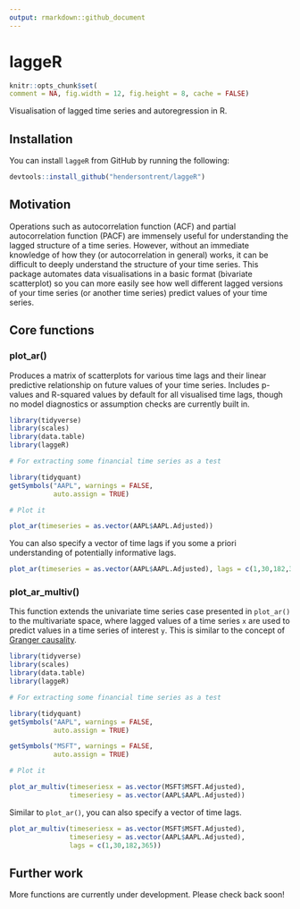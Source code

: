 ```yaml
---
output: rmarkdown::github_document
---
```


# laggeR

```r
knitr::opts_chunk$set(
comment = NA, fig.width = 12, fig.height = 8, cache = FALSE)
```

Visualisation of lagged time series and autoregression in R.

## Installation

You can install `laggeR` from GitHub by running the following:

```r
devtools::install_github("hendersontrent/laggeR")
```

## Motivation

Operations such as autocorrelation function (ACF) and partial autocorrelation function (PACF) are immensely useful for understanding the lagged structure of a time series. However, without an immediate knowledge of how they (or autocorrelation in general) works, it can be difficult to deeply understand the structure of your time series. This package automates data visualisations in a basic format (bivariate scatterplot) so you can more easily see how well different lagged versions of your time series (or another time series) predict values of your time series.

## Core functions

### plot_ar()

Produces a matrix of scatterplots for various time lags and their linear predictive relationship on future values of your time series. Includes p-values and R-squared values by default for all visualised time lags, though no model diagnostics or assumption checks are currently built in.

```r
library(tidyverse)
library(scales)
library(data.table)
library(laggeR)

# For extracting some financial time series as a test

library(tidyquant)
getSymbols("AAPL", warnings = FALSE,
           auto.assign = TRUE)

# Plot it

plot_ar(timeseries = as.vector(AAPL$AAPL.Adjusted))
```

You can also specify a vector of time lags if you some a priori understanding of potentially informative lags.

```r
plot_ar(timeseries = as.vector(AAPL$AAPL.Adjusted), lags = c(1,30,182,365))
```

### plot_ar_multiv()

This function extends the univariate time series case presented in `plot_ar()` to the multivariate space, where lagged values of a time series `x` are used to predict values in a time series of interest `y`. This is similar to the concept of [Granger causality](https://en.wikipedia.org/wiki/Granger_causality).

```r
library(tidyverse)
library(scales)
library(data.table)
library(laggeR)

# For extracting some financial time series as a test

library(tidyquant)
getSymbols("AAPL", warnings = FALSE,
           auto.assign = TRUE)

getSymbols("MSFT", warnings = FALSE,
           auto.assign = TRUE)

# Plot it

plot_ar_multiv(timeseriesx = as.vector(MSFT$MSFT.Adjusted),
               timeseriesy = as.vector(AAPL$AAPL.Adjusted))
```

Similar to `plot_ar()`, you can also specify a vector of time lags.

```r
plot_ar_multiv(timeseriesx = as.vector(MSFT$MSFT.Adjusted),
               timeseriesy = as.vector(AAPL$AAPL.Adjusted),
               lags = c(1,30,182,365))
```

## Further work

More functions are currently under development. Please check back soon!
